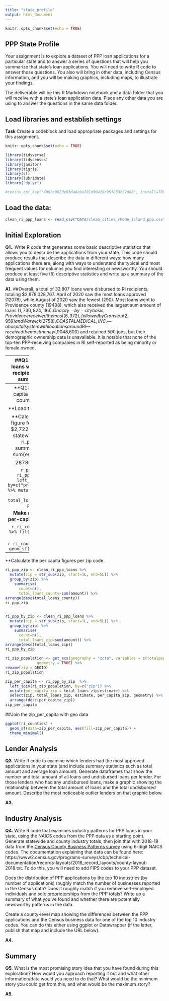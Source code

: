 ```yaml
---
title: "state_profile"
output: html_document
---
```


```r
knitr::opts_chunk$set(echo = TRUE)
```

## PPP State Profile

Your assignment is to explore a dataset of PPP loan applications for a particular state and to answer a series of questions that will help you summarize that state's loan applications. You will need to write R code to answer those questions. You also will bring in other data, including Census information, and you will be making graphics, including maps, to illustrate your findings.

The deliverable will be this R Markdown notebook and a data folder that you will receive with a state's loan application data. Place any other data you are using to answer the questions in the same data folder.

## Load libraries and establish settings

**Task** Create a codeblock and load appropriate packages and settings for this assignment.

```r
knitr::opts_chunk$set(echo = TRUE)
```

```r
library(tidyverse)
library(tidycensus)
library(janitor)
library(tigris)
library(sf)
library(lubridate)
library("dplyr")
```

```r
#census_api_key("4803c902de03d46e9a781d90420e95f833c57d66", install=TRUE)
```

## Load the data:
```r
clean_ri_ppp_loans <- read_csv("DATA/clean_cities_rhode_island_ppp.csv")
```
## Initial Exploration

**Q1.**. Write R code that generates some basic descriptive statistics that allows you to describe the applications from your state. This code should produce results that describe the data in different ways: how many applications there are, along with ways to understand the typical and most frequent values for columns you find interesting or newsworthy. You should produce at least five (5) descriptive statistics and write up a summary of the data using them.

**A1.** 
##Overall, a total of 33,807 loans were disbursed to RI recipients, totaling $2,878,028,767. April of 2020 saw the most loans approved (12078), while August of 2020 saw the fewest (290). Most loans went to Providence county (19408), which also received the largest sum amount of loans ($1,730,824,186). On a city-by-city basis, Providence received the most (6,372), followed by Cranston (2,959) and Warwick (2758). COASTAL MEDICAL, INC. — a hospital system with locations around RI — received the most money ($,9048,600) and retained 500 jobs, but their demographic ownership data is unavailable. It is notable that none of the top-ten PPP-receiving companies in RI self-reported as being minority or female owned.

----------
##Q1.1: 
How many PPP loans were disbursed to RI recipients? What was the sum total disbursed?

**A total of 33,807 loans were disbursed to RI recipients, totaling $2,878,028,767.**


```r
clean_ri_ppp_loans %>% 
  summarize(
    count_loans = n(),
    total_loans_amount = sum(amount)
  )

```
##Q1.2: 
What cities received the most PPP loans?

**Providence received the most (6,372), followed by Cranston (2,959) and Warwick (2758).**
```r
clean_ri_ppp_loans %>% 
  group_by(clean_city) %>% 
   summarise(
    count=n()) %>%
  arrange(desc(count))
```

##Q1.3: 
What county received the most loans? What county received the highest sum of loans?

**Most loans went to Providence county (19408), which also received the largest sum amount of loans ($1,730,824,186)**
```r
ri_ppp_by_county <- clean_ri_ppp_loans %>% 
  group_by(project_county_name) %>% 
    summarise(
      count=n(),
      total_loans_county=sum(amount)) %>% 
arrange(desc(total_loans_county))
```

##Q1.4:
What month saw the most loans approved during the duration of the program? What month saw the fewest?

**April of 2020 saw the most loans approved (12078), while August of 2020 saw the fewest (290).**

```r
clean_ri_ppp_loans %>%
  mutate(Month = floor_date(date_approved, "month")) %>%
  group_by(Month) %>%
  summarise(total = n()) %>%
  arrange(desc(total))

```

##Q1.5:
What companies received the greatest loan amounts? What are their demographics? How many jobs did they retain?
**COASTAL MEDICAL, INC. received the most money ($,9048,600) and retained 500 jobs, but their demographic ownership data is unavailable. It is notable that none of the top-ten PPP-receiving companies in RI self-reported as being minority or female owned.**

```r
ri_ppp_company_info <- clean_ri_ppp_loans %>% 
  select(name, amount, gender, race, jobs_retained) %>% 
  arrange(desc(amount)) %>% 
  slice((1:10))
ri_ppp_company_info
```

## Geographic Analysis

**Q2.** Write R code that examines geographic patterns for PPP loans in your state, using Census population information to calculate a per-capita figure for the state and counties and zip codes. Then, make a county map using ggplot showing the per-capita data *and* a zip code map showing the difference from the statewide per-capita figure. Describe the most interesting or newsworthy findings based on your exploration.

**A2.** 

----------
**Q1: Calculate the per-capita figure for the state, counties and zip codes

**Load the RI population data
```r
ri_population <- get_acs(geography = "county", 
              variables = c(population = "B01001_001"), 
              state = "RI",
              geometry = TRUE)
```

**Calculate the per-capita figure for the state
##About $2,722.23 loans per capita, statewide 
```r
state_pop <- ri_population %>%
  summarise(
    state_pop = sum(estimate)
  ) 
state_pop

2878028767/1057231
```
**Calculate the per-capita figure per county
```r
county_pop <- ri_population %>% 
   mutate(county = str_to_upper(NAME)) %>% 
  mutate(county = case_when(
   county == "WASHINGTON COUNTY, RHODE ISLAND" ~ "WASHINGTON",
   county == "NEWPORT COUNTY, RHODE ISLAND" ~ "NEWPORT",
   county == "PROVIDENCE COUNTY, RHODE ISLAND" ~ "PROVIDENCE",
   county == "KENT COUNTY, RHODE ISLAND" ~ "KENT",
   county == "BRISTOL COUNTY, RHODE ISLAND" ~ "BRISTOL")) %>% 
  rename(project_county_name = county) %>% 
  select(project_county_name, estimate, GEOID, geometry)
```

```r
ppp_by_county <- ri_ppp_by_county  %>%
  left_join(county_pop, by=c("project_county_name")) %>% 
  mutate(per_capita_county = total_loans_county/estimate)
ppp_by_county
```

**Make a map showing the per-capita figures by county**
```r
counties <- counties() 
glimpse(counties)
```

```r
ri_counties <- counties %>%
  filter(STATEFP == "44")
ri_counties
```

```r
ri_counties %>%
  ggplot() + 
  geom_sf() + 
  theme_minimal()
```






---
**Calculate the per capita figures per zip code

```r
ri_ppp_zip <- clean_ri_ppp_loans %>% 
  mutate(zip = str_sub(zip, start=1L, end=5L)) %>%
  group_by(zip) %>% 
    summarise(
      count=n(),
      total_loans_county=sum(amount)) %>% 
arrange(desc(total_loans_county))
ri_ppp_zip
  
```

```r
ri_ppp_by_zip <- clean_ri_ppp_loans %>% 
  mutate(zip = str_sub(zip, start=1L, end=5L)) %>%
  group_by(zip) %>% 
    summarise(
      count=n(),
      total_loans_zip=sum(amount)) %>% 
arrange(desc(total_loans_zip))
ri_ppp_by_zip
```

```r
ri_zip_population <- get_acs(geography = "zcta", variables = c(totalpopulation = "B02001_001"), year = 2019, state = "RI",
              geometry = TRUE) %>% 
rename(zip = GEOID) 
ri_zip_population
```

```r
zip_per_capita <- ri_ppp_by_zip  %>%
  left_join(ri_zip_population, by=c("zip")) %>% 
  mutate(per_capita_zip = total_loans_zip/estimate) %>% 
  select(zip, total_loans_zip, estimate, per_capita_zip, geometry) %>% 
  arrange(desc(per_capita_zip))
zip_per_capita
```

##Join the zip_per_capita with geo data

```r
ggplot(ri_counties) + 
  geom_sf(data=zip_per_capita, aes(fill=zip_per_capita)) + 
  theme_minimal()


```
## Lender Analysis

**Q3.** Write R code to examine which lenders had the most approved applications in your state (and include summary statistics such as total amount and average loan amount). Generate dataframes that show the number and total amount of all loans and undisbursed loans per lender. For those lenders who had any undisbursed loans, make a graphic showing the relationship between the total amount of loans and the total undisbursed amount. Describe the most noticeable outlier lenders on that graphic below.

**A3.** 


## Industry Analysis

**Q4.** Write R code that examines industry patterns for PPP loans in your state, using the NAICS codes from the PPP data as a starting point. Generate statewide and county industry totals, then join that with 2018-19 data from the [Census County Business Patterns survey](https://www2.census.gov/programs-surveys/cbp/datasets/2019/cbp19co.zip) using 6-digit NAICS codes. The documentation explaining that data can be found here: https://www2.census.gov/programs-surveys/cbp/technical-documentation/records-layouts/2018_record_layouts/county-layout-2018.txt. To do this, you will need to add FIPS codes to your PPP dataset.

Does the distribution of PPP applications by the top 10 industries (by number of applications) roughly match the number of businesses reported in the Census data? Does it roughly match if you remove self-employed individuals and sole proprietorships from the PPP totals? Write up a summary of what you've found and whether there are potentially newsworthy patterns in the data.

Create a county-level map showing the differences between the PPP applications and the Census business data for one of the top 10 industry codes. You can do this either using ggplot or Datawrapper (if the latter, publish that map and include the URL below).

**A4.** 

## Summary

**Q5.** What is the most promising story idea that you have found during this exploration? How would you approach reporting it out and what other information/data would you need to do that? What would be the minimum story you could get from this, and what would be the maximum story?

**A5.**
